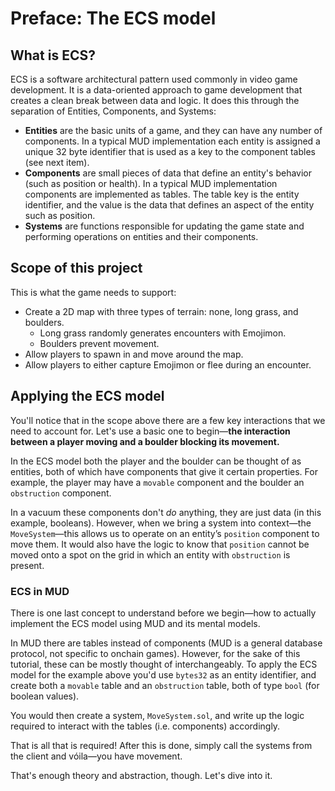 # Preface: The ECS model

## What is ECS?

ECS is a software architectural pattern used commonly in video game development. It is a data-oriented approach to game development that creates a clean break between data and logic. It does this through the separation of Entities, Components, and Systems:

- **Entities** are the basic units of a game, and they can have any number of components.
  In a typical MUD implementation each entity is assigned a unique 32 byte identifier that is used as a key to the component tables (see next item).
- **Components** are small pieces of data that define an entity's behavior (such as position or health).
  In a typical MUD implementation components are implemented as tables.
  The table key is the entity identifier, and the value is the data that defines an aspect of the entity such as position.
- **Systems** are functions responsible for updating the game state and performing operations on entities and their components.

## Scope of this project

This is what the game needs to support:

- Create a 2D map with three types of terrain: none, long grass, and boulders.
  - Long grass randomly generates encounters with Emojimon.
  - Boulders prevent movement.
- Allow players to spawn in and move around the map.
- Allow players to either capture Emojimon or flee during an encounter.

## Applying the ECS model

You'll notice that in the scope above there are a few key interactions that we need to account for. Let's use a basic one to begin—**the interaction between a player moving and a boulder blocking its movement.**

In the ECS model both the player and the boulder can be thought of as entities, both of which have components that give it certain properties. For example, the player may have a `movable` component and the boulder an `obstruction` component.

In a vacuum these components don't _do_ anything, they are just data (in this example, booleans). However, when we bring a system into context—the `MoveSystem`—this allows us to operate on an entity’s `position` component to move them. It would also have the logic to know that `position` cannot be moved onto a spot on the grid in which an entity with `obstruction` is present.

### ECS in MUD

There is one last concept to understand before we begin—how to actually implement the ECS model using MUD and its mental models.

In MUD there are tables instead of components (MUD is a general database protocol, not specific to onchain games).
However, for the sake of this tutorial, these can be mostly thought of interchangeably.
To apply the ECS model for the example above you'd use `bytes32` as an entity identifier, and create both a `movable` table and an `obstruction` table, both of type `bool` (for boolean values).

You would then create a system, `MoveSystem.sol`, and write up the logic required to interact with the tables (i.e. components) accordingly.

That is all that is required! After this is done, simply call the systems from the client and vóila—you have movement.

That's enough theory and abstraction, though. Let's dive into it.
